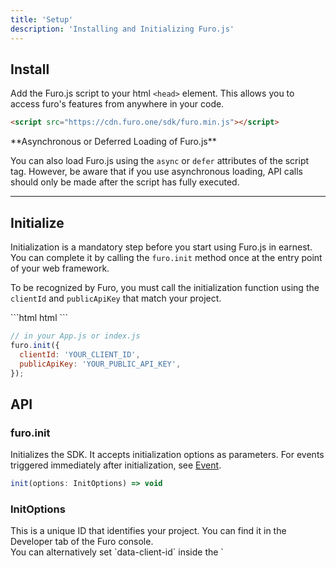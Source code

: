 ```yaml
---
title: 'Setup'
description: 'Installing and Initializing Furo.js'
---
```


## Install

Add the Furo.js script to your html `<head>` element.
This allows you to access furo's features from anywhere in your code.

```html index.html
<script src="https://cdn.furo.one/sdk/furo.min.js"></script>
```

<Note>
**Asynchronous or Deferred Loading of Furo.js**

You can also load Furo.js using the `async` or `defer` attributes of the script tag. However, be aware that if you use asynchronous loading, API calls should only be made after the script has fully executed.

</Note>

---

## Initialize

Initialization is a mandatory step before you start using Furo.js in earnest.<br/>
You can complete it by calling the `furo.init` method once at the entry point of your web framework.

To be recognized by Furo, you must call the initialization function using the `clientId` and `publicApiKey` that match your project.

<CodeGroup>
```html html
<script>
furo.init({
  clientId: 'YOUR_CLIENT_ID',
  publicApiKey: 'YOUR_PUBLIC_API_KEY',
});
</script>
```

```jsx React
// in your App.js or index.js
furo.init({
  clientId: 'YOUR_CLIENT_ID',
  publicApiKey: 'YOUR_PUBLIC_API_KEY',
});
```

</CodeGroup>

## API

### furo.init

Initializes the SDK. It accepts <Tooltip tip="InitOptions">initialization options</Tooltip> as parameters.
For events triggered immediately after initialization, see [Event](/furo-js/guides/event/overview).

```js
init(options: InitOptions) => void
```

### InitOptions

<ParamField path="clientId" type="string" required>
  This is a unique ID that identifies your project. You can find it in the Developer tab of the Furo console.<br/>
  You can alternatively set `data-client-id` inside the `<script>` tag when installing Furo JS.
</ParamField>

<ParamField path="publicApiKey" type="string" required>
  This is the public API key used for communication with the server. You can find it in the Developer tab of the Furo console.<br/>You can alternatively set `data-public-api-key` inside the `<script>` tag when installing Furo JS.
</ParamField>
